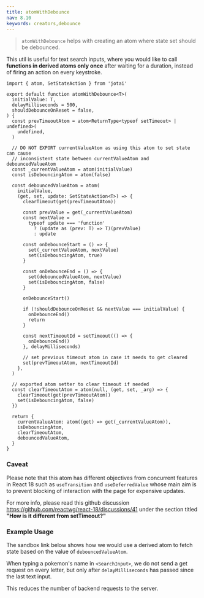 ```yaml
---
title: atomWithDebounce
nav: 8.10
keywords: creators,debounce
---
```


> `atomWithDebounce` helps with creating an atom where state set should be debounced.

This util is useful for text search inputs, where you would like to call **functions in derived atoms only once** after waiting for a duration, instead of firing an action on every keystroke.

```tsx
import { atom, SetStateAction } from 'jotai'

export default function atomWithDebounce<T>(
  initialValue: T,
  delayMilliseconds = 500,
  shouldDebounceOnReset = false,
) {
  const prevTimeoutAtom = atom<ReturnType<typeof setTimeout> | undefined>(
    undefined,
  )

  // DO NOT EXPORT currentValueAtom as using this atom to set state can cause
  // inconsistent state between currentValueAtom and debouncedValueAtom
  const _currentValueAtom = atom(initialValue)
  const isDebouncingAtom = atom(false)

  const debouncedValueAtom = atom(
    initialValue,
    (get, set, update: SetStateAction<T>) => {
      clearTimeout(get(prevTimeoutAtom))

      const prevValue = get(_currentValueAtom)
      const nextValue =
        typeof update === 'function'
          ? (update as (prev: T) => T)(prevValue)
          : update

      const onDebounceStart = () => {
        set(_currentValueAtom, nextValue)
        set(isDebouncingAtom, true)
      }

      const onDebounceEnd = () => {
        set(debouncedValueAtom, nextValue)
        set(isDebouncingAtom, false)
      }

      onDebounceStart()

      if (!shouldDebounceOnReset && nextValue === initialValue) {
        onDebounceEnd()
        return
      }

      const nextTimeoutId = setTimeout(() => {
        onDebounceEnd()
      }, delayMilliseconds)

      // set previous timeout atom in case it needs to get cleared
      set(prevTimeoutAtom, nextTimeoutId)
    },
  )

  // exported atom setter to clear timeout if needed
  const clearTimeoutAtom = atom(null, (get, set, _arg) => {
    clearTimeout(get(prevTimeoutAtom))
    set(isDebouncingAtom, false)
  })

  return {
    currentValueAtom: atom((get) => get(_currentValueAtom)),
    isDebouncingAtom,
    clearTimeoutAtom,
    debouncedValueAtom,
  }
}
```

### Caveat

Please note that this atom has different objectives from concurrent features in React 18 such as `useTransition` and `useDeferredValue` whose main aim is to prevent blocking of interaction with the page for expensive updates.

For more info, please read this github discussion https://github.com/reactwg/react-18/discussions/41 under the section titled **"How is it different from setTimeout?"**

### Example Usage

The sandbox link below shows how we would use a derived atom to fetch state based on the value of `debouncedValueAtom`.

When typing a pokemon's name in `<SearchInput>`, we do not send a get request on every letter, but only after `delayMilliseconds` has passed since the last text input.

This reduces the number of backend requests to the server.

<CodeSandbox id="cjrz2y" />
